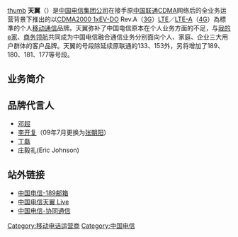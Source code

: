 [[文件:Esurfing.png|thumb]]
'''天翼'''（{{lang-en|esurfing}}）是[[中国电信集团公司|中国电信集团公司]]在接手原[[中国联通|中国联通]][[CDMA|CDMA]]网络后的全业务运营背景下推出的以[[CDMA2000_1x|CDMA2000 1x]][[EV-DO|EV-DO]] Rev.A（[[3G|3G]]）[[長期演進技術|LTE]]／[[長期演進技術升級版|LTE-A]]（[[4G|4G]]）為標準的个人[[移动通信|移动通信]]品牌。天翼弥补了中国电信原本在个人业务方面的不足，与[[我的e家|我的e家]]、[[商务领航|商务领航]]共同成为中国电信融合通信业务分别面向个人、家庭、企业三大用户群体的客户品牌。天翼的号段除延续原联通的133、153外，另将增加了189、180、181、177等号段。

==业务简介==

==品牌代言人==
* [[邓超|邓超]]
* [[李开复|李开复]]（09年7月更换为[[张朝阳|张朝阳]]）
* [[丁磊|丁磊]]
* 庄毅礼(Eric Johnson)

==站外链接==
* [http://www.189.cn/ 中国电信-189邮箱]{{Wayback|url=http://www.189.cn/ |date=20160819012431 }}
* [https://web.archive.org/web/20090524070636/http://www.vnet.cn/im/ 中国电信天翼 Live]
* [https://web.archive.org/web/20110129115609/http://www.ecpchina.com/cw/index.html 中国电信-协同通信]

{{com-stub}}

[[Category:移动电话运营商|Category:移动电话运营商]]
[[Category:中国电信|Category:中国电信]]